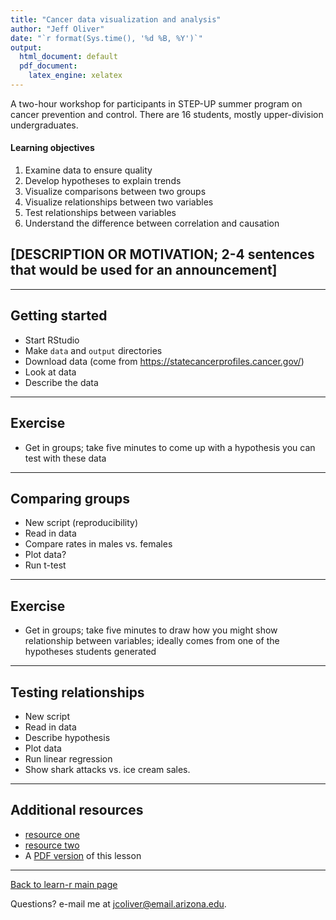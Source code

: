 ```yaml
---
title: "Cancer data visualization and analysis"
author: "Jeff Oliver"
date: "`r format(Sys.time(), '%d %B, %Y')`"
output:
  html_document: default
  pdf_document:
    latex_engine: xelatex
---
```


A two-hour workshop for participants in STEP-UP summer program on cancer prevention and control. There are 16 students, mostly upper-division undergraduates.

#### Learning objectives
1. Examine data to ensure quality
2. Develop hypotheses to explain trends
3. Visualize comparisons between two groups
4. Visualize relationships between two variables
5. Test relationships between variables
6. Understand the difference between correlation and causation

## [DESCRIPTION OR MOTIVATION; 2-4 sentences that would be used for an announcement]

***

## Getting started
+ Start RStudio
+ Make `data` and `output` directories
+ Download data (come from [https://statecancerprofiles.cancer.gov/](https://statecancerprofiles.cancer.gov/))
+ Look at data
+ Describe the data

***

## Exercise
+ Get in groups; take five minutes to come up with a hypothesis you can test with these data

***

## Comparing groups
+ New script (reproducibility)
+ Read in data
+ Compare rates in males vs. females
+ Plot data?
+ Run t-test

***

## Exercise
+ Get in groups; take five minutes to draw how you might show relationship between variables; ideally comes from one of the hypotheses students generated

***

## Testing relationships
+ New script
+ Read in data
+ Describe hypothesis
+ Plot data
+ Run linear regression
+ Show shark attacks vs. ice cream sales.

***

## Additional resources

+ [resource one](url-one)
+ [resource two](url-two)
+ A [PDF version](https://jcoliver.github.io/learn-r/lesson-name.pdf) of this lesson

***

<a href="index.html">Back to learn-r main page</a>
  
Questions?  e-mail me at <a href="mailto:jcoliver@email.arizona.edu">jcoliver@email.arizona.edu</a>.